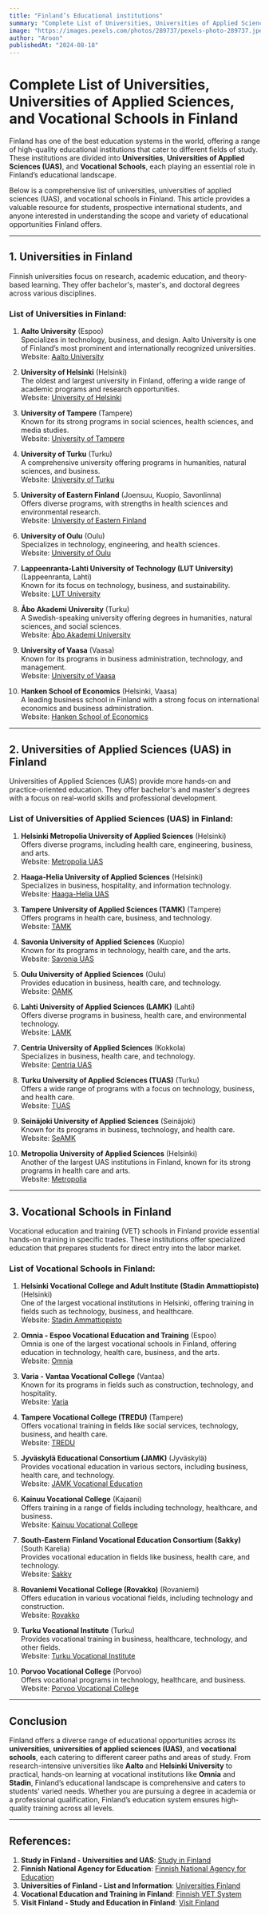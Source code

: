 ```yaml
---
title: "Finland’s Educational institutions"
summary: "Complete List of Universities, Universities of Applied Sciences, and Vocational Schools in Finland"
image: "https://images.pexels.com/photos/289737/pexels-photo-289737.jpeg?auto=compress&cs=tinysrgb&w=600"
author: "Aroon"
publishedAt: "2024-08-18"
---
```

# Complete List of Universities, Universities of Applied Sciences, and Vocational Schools in Finland

Finland has one of the best education systems in the world, offering a range of high-quality educational institutions that cater to different fields of study. These institutions are divided into **Universities**, **Universities of Applied Sciences (UAS)**, and **Vocational Schools**, each playing an essential role in Finland’s educational landscape.

Below is a comprehensive list of universities, universities of applied sciences (UAS), and vocational schools in Finland. This article provides a valuable resource for students, prospective international students, and anyone interested in understanding the scope and variety of educational opportunities Finland offers.

---

## 1. **Universities in Finland**

Finnish universities focus on research, academic education, and theory-based learning. They offer bachelor's, master's, and doctoral degrees across various disciplines.

### **List of Universities in Finland:**

1. **Aalto University** (Espoo)  
   Specializes in technology, business, and design. Aalto University is one of Finland’s most prominent and internationally recognized universities.  
   Website: [Aalto University](https://www.aalto.fi/)

2. **University of Helsinki** (Helsinki)  
   The oldest and largest university in Finland, offering a wide range of academic programs and research opportunities.  
   Website: [University of Helsinki](https://www.helsinki.fi/)

3. **University of Tampere** (Tampere)  
   Known for its strong programs in social sciences, health sciences, and media studies.  
   Website: [University of Tampere](https://www.tuni.fi/)

4. **University of Turku** (Turku)  
   A comprehensive university offering programs in humanities, natural sciences, and business.  
   Website: [University of Turku](https://www.utu.fi/en)

5. **University of Eastern Finland** (Joensuu, Kuopio, Savonlinna)  
   Offers diverse programs, with strengths in health sciences and environmental research.  
   Website: [University of Eastern Finland](https://www.uef.fi/en)

6. **University of Oulu** (Oulu)  
   Specializes in technology, engineering, and health sciences.  
   Website: [University of Oulu](https://www.oulu.fi/en)

7. **Lappeenranta-Lahti University of Technology (LUT University)** (Lappeenranta, Lahti)  
   Known for its focus on technology, business, and sustainability.  
   Website: [LUT University](https://www.lut.fi/en)

8. **Åbo Akademi University** (Turku)  
   A Swedish-speaking university offering degrees in humanities, natural sciences, and social sciences.  
   Website: [Åbo Akademi University](https://www.abo.fi/en/)

9. **University of Vaasa** (Vaasa)  
   Known for its programs in business administration, technology, and management.  
   Website: [University of Vaasa](https://www.univaasa.fi/en/)

10. **Hanken School of Economics** (Helsinki, Vaasa)  
   A leading business school in Finland with a strong focus on international economics and business administration.  
   Website: [Hanken School of Economics](https://www.hanken.fi/en)

---

## 2. **Universities of Applied Sciences (UAS) in Finland**

Universities of Applied Sciences (UAS) provide more hands-on and practice-oriented education. They offer bachelor's and master's degrees with a focus on real-world skills and professional development.

### **List of Universities of Applied Sciences (UAS) in Finland:**

1. **Helsinki Metropolia University of Applied Sciences** (Helsinki)  
   Offers diverse programs, including health care, engineering, business, and arts.  
   Website: [Metropolia UAS](https://www.metropolia.fi/en)

2. **Haaga-Helia University of Applied Sciences** (Helsinki)  
   Specializes in business, hospitality, and information technology.  
   Website: [Haaga-Helia UAS](https://www.haaga-helia.fi/en)

3. **Tampere University of Applied Sciences (TAMK)** (Tampere)  
   Offers programs in health care, business, and technology.  
   Website: [TAMK](https://www.tamk.fi/web/tamk)

4. **Savonia University of Applied Sciences** (Kuopio)  
   Known for its programs in technology, health care, and the arts.  
   Website: [Savonia UAS](https://www.savonia.fi/en/)

5. **Oulu University of Applied Sciences** (Oulu)  
   Provides education in business, health care, and technology.  
   Website: [OAMK](https://www.oamk.fi/en)

6. **Lahti University of Applied Sciences (LAMK)** (Lahti)  
   Offers diverse programs in business, health care, and environmental technology.  
   Website: [LAMK](https://www.lamk.fi/en/)

7. **Centria University of Applied Sciences** (Kokkola)  
   Specializes in business, health care, and technology.  
   Website: [Centria UAS](https://www.centria.fi/en)

8. **Turku University of Applied Sciences (TUAS)** (Turku)  
   Offers a wide range of programs with a focus on technology, business, and health care.  
   Website: [TUAS](https://www.tuas.fi/en/)

9. **Seinäjoki University of Applied Sciences** (Seinäjoki)  
   Known for its programs in business, technology, and health care.  
   Website: [SeAMK](https://www.seamk.fi/en/)

10. **Metropolia University of Applied Sciences** (Helsinki)  
   Another of the largest UAS institutions in Finland, known for its strong programs in health care and arts.  
   Website: [Metropolia](https://www.metropolia.fi/en)

---

## 3. **Vocational Schools in Finland**

Vocational education and training (VET) schools in Finland provide essential hands-on training in specific trades. These institutions offer specialized education that prepares students for direct entry into the labor market.

### **List of Vocational Schools in Finland:**

1. **Helsinki Vocational College and Adult Institute (Stadin Ammattiopisto)** (Helsinki)  
   One of the largest vocational institutions in Helsinki, offering training in fields such as technology, business, and healthcare.  
   Website: [Stadin Ammattiopisto](https://www.stadinammattiopisto.fi/en)

2. **Omnia - Espoo Vocational Education and Training** (Espoo)  
   Omnia is one of the largest vocational schools in Finland, offering education in technology, health care, business, and the arts.  
   Website: [Omnia](https://www.omnia.fi/en)

3. **Varia - Vantaa Vocational College** (Vantaa)  
   Known for its programs in fields such as construction, technology, and hospitality.  
   Website: [Varia](https://www.varia.fi/en)

4. **Tampere Vocational College (TREDU)** (Tampere)  
   Offers vocational training in fields like social services, technology, business, and health care.  
   Website: [TREDU](https://www.tredu.fi/en)

5. **Jyväskylä Educational Consortium (JAMK)** (Jyväskylä)  
   Provides vocational education in various sectors, including business, health care, and technology.  
   Website: [JAMK Vocational Education](https://www.jamk.fi/en/)

6. **Kainuu Vocational College** (Kajaani)  
   Offers training in a range of fields including technology, healthcare, and business.  
   Website: [Kainuu Vocational College](https://www.kainuu.fi/en/)

7. **South-Eastern Finland Vocational Education Consortium (Sakky)** (South Karelia)  
   Provides vocational education in fields like business, health care, and technology.  
   Website: [Sakky](https://www.sakky.fi/en/)

8. **Rovaniemi Vocational College (Rovakko)** (Rovaniemi)  
   Offers education in various vocational fields, including technology and construction.  
   Website: [Rovakko](https://www.rovakko.fi/)

9. **Turku Vocational Institute** (Turku)  
   Provides vocational training in business, healthcare, technology, and other fields.  
   Website: [Turku Vocational Institute](https://www.turkuamk.fi/en)

10. **Porvoo Vocational College** (Porvoo)  
   Offers vocational programs in technology, healthcare, and business.  
   Website: [Porvoo Vocational College](https://www.porvoonammattiopisto.fi/)

---

## Conclusion

Finland offers a diverse range of educational opportunities across its **universities**, **universities of applied sciences (UAS)**, and **vocational schools**, each catering to different career paths and areas of study. From research-intensive universities like **Aalto** and **Helsinki University** to practical, hands-on learning at vocational institutions like **Omnia** and **Stadin**, Finland’s educational landscape is comprehensive and caters to students' varied needs. Whether you are pursuing a degree in academia or a professional qualification, Finland’s education system ensures high-quality training across all levels.

---

## References:

1. **Study in Finland - Universities and UAS**: [Study in Finland](https://www.studyinfinland.fi/)
2. **Finnish National Agency for Education**: [Finnish National Agency for Education](https://www.oph.fi/en/statistics)
3. **Universities of Finland - List and Information**: [Universities Finland](https://www.universities.fi/)
4. **Vocational Education and Training in Finland**: [Finnish VET System](https://www.oph.fi/en/statistics)
5. **Visit Finland - Study and Education in Finland**: [Visit Finland](https://www.visitfinland.com)
